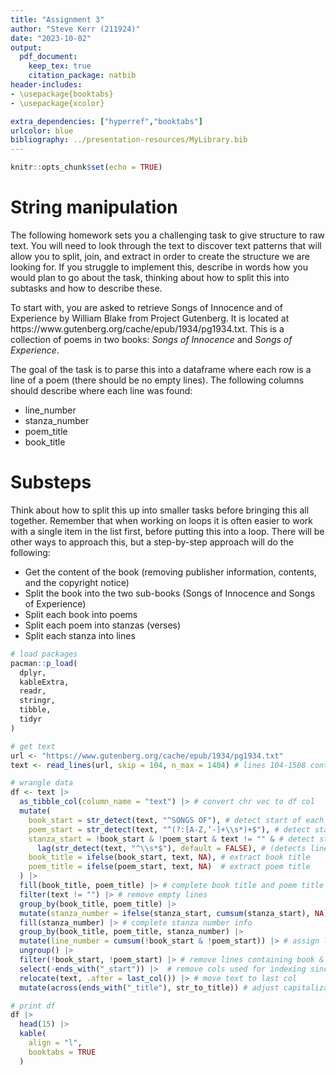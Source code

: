 ```yaml
---
title: "Assignment 3"
author: "Steve Kerr (211924)"
date: "2023-10-02"
output: 
  pdf_document:
    keep_tex: true
    citation_package: natbib
header-includes:
- \usepackage{booktabs}
- \usepackage{xcolor}

extra_dependencies: ["hyperref","booktabs"]
urlcolor: blue
bibliography: ../presentation-resources/MyLibrary.bib
---
```


```r
knitr::opts_chunk$set(echo = TRUE)
```

# String manipulation

The following homework sets you a challenging task to give structure to raw text. You will need to look through the text to discover text patterns that will allow you to split, join, and extract in order to create the structure we are looking for. If you struggle to implement this, describe in words how you would plan to go about the task, thinking about how to split this into subtasks and how to describe these. 

To start with, you are asked to retrieve Songs of Innocence and of Experience by William Blake from Project Gutenberg. It is located at https://www.gutenberg.org/cache/epub/1934/pg1934.txt. This is a collection of
poems in two books: *Songs of Innocence* and *Songs of Experience*.

The goal of the task is to parse this into a dataframe where each row is a line of a poem (there should be no empty lines). The following columns should describe where each line was found:

- line_number
- stanza_number
- poem_title
- book_title

# Substeps

Think about how to split this up into smaller tasks before bringing this all together. Remember that when working on loops it is often easier to work with a single item in the list first, before putting this into a loop. There will be other ways to approach this, but a step-by-step approach will do the following:

- Get the content of the book (removing publisher information, contents, and the copyright notice)
- Split the book into the two sub-books (Songs of Innocence and Songs of Experience)
- Split each book into poems
- Split each poem into stanzas (verses)
- Split each stanza into lines
    
```r
# load packages
pacman::p_load(
  dplyr,
  kableExtra,
  readr,
  stringr,
  tibble,
  tidyr
)

# get text
url <- "https://www.gutenberg.org/cache/epub/1934/pg1934.txt"
text <- read_lines(url, skip = 104, n_max = 1404) # lines 104-1508 contain content we want

# wrangle data
df <- text |> 
  as_tibble_col(column_name = "text") |> # convert chr vec to df col 
  mutate(
    book_start = str_detect(text, "^SONGS OF"), # detect start of each book
    poem_start = str_detect(text, "^(?:[A-Z,’-]+\\s*)+$"), # detect start of each poem
    stanza_start = !book_start & !poem_start & text != "" & # detect start of each stanza
      lag(str_detect(text, "^\\s*$"), default = FALSE), # (detects lines that follow line breaks)
    book_title = ifelse(book_start, text, NA), # extract book title
    poem_title = ifelse(poem_start, text, NA)  # extract poem title
  ) |> 
  fill(book_title, poem_title) |> # complete book title and poem title info 
  filter(text != "") |> # remove empty lines
  group_by(book_title, poem_title) |> 
  mutate(stanza_number = ifelse(stanza_start, cumsum(stanza_start), NA)) |> # assign stanza number
  fill(stanza_number) |> # complete stanza number info
  group_by(book_title, poem_title, stanza_number) |> 
  mutate(line_number = cumsum(!book_start & !poem_start)) |> # assign line number
  ungroup() |> 
  filter(!book_start, !poem_start) |> # remove lines containing book & poem titles
  select(-ends_with("_start")) |>  # remove cols used for indexing since no longer needed
  relocate(text, .after = last_col()) |> # move text to last col
  mutate(across(ends_with("_title"), str_to_title)) # adjust capitalization of titles

# print df
df |> 
  head(15) |> 
  kable(
    align = "l",
    booktabs = TRUE
  ) 
```
